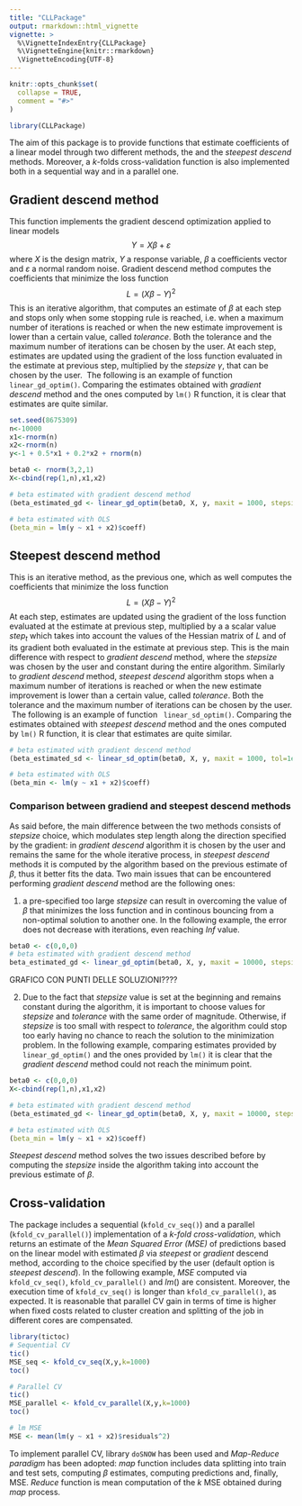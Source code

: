 ```yaml
---
title: "CLLPackage"
output: rmarkdown::html_vignette
vignette: >
  %\VignetteIndexEntry{CLLPackage}
  %\VignetteEngine{knitr::rmarkdown}
  \VignetteEncoding{UTF-8}
---
```


```r
knitr::opts_chunk$set(
  collapse = TRUE,
  comment = "#>"
)
```

```r
library(CLLPackage)
```

The aim of this package is to provide functions that estimate coefficients of a linear model through two different methods, the \textit{gradient descend} and the $\textit{steepest descend}$ methods. Moreover, a $k$-folds cross-validation function is also implemented both in a sequential way and in a parallel one.


## Gradient descend method
This function implements the gradient descend optimization applied to linear models $$Y = X\beta+\varepsilon$$
where $X$ is the design matrix, $Y$ a response variable, $\beta$ a coefficients vector and $\varepsilon$ a normal random noise.
Gradient descend method computes the coefficients that minimize the loss function
$$L=(X\beta-Y)^2$$
This is an iterative algorithm, that computes an estimate of $\beta$ at each step and stops only when some stopping rule is reached, i.e. when a maximum number of iterations is reached or when the new estimate improvement is lower than a certain value, called $\textit{tolerance}$. Both the tolerance and the maximum number of iterations can be chosen by the user.
At each step, estimates are updated using the gradient of the loss function evaluated in the estimate at previous step, multiplied by the $\textit{stepsize}$ $\gamma$, that can be chosen by the user. \ The following is an example of function $\texttt{ linear_gd_optim()}$. Comparing the estimates obtained with $\textit{gradient descend}$ method and the ones computed by $\texttt{lm()}$ R function, it is clear that estimates are quite similar.

```r
set.seed(8675309)
n<-10000
x1<-rnorm(n)
x2<-rnorm(n)
y<-1 + 0.5*x1 + 0.2*x2 + rnorm(n)

beta0 <- rnorm(3,2,1)
X<-cbind(rep(1,n),x1,x2)

# beta estimated with gradient descend method
(beta_estimated_gd <- linear_gd_optim(beta0, X, y, maxit = 1000, stepsize = 1e-5, tol=1e-5))

# beta estimated with OLS
(beta_min = lm(y ~ x1 + x2)$coeff)
```





## Steepest descend method
This is an iterative method, as the previous one, which as well computes the coefficients that minimize the loss function
$$L=(X\beta-Y)^2$$
At each step, estimates are updated using the gradient of the loss function evaluated at the estimate at previous step, multiplied by a a scalar value $step_t$ which takes into account the values of the Hessian matrix of $L$ and of its gradient both evaluated in the estimate at previous step. This is the main difference with respect to  $\textit{gradient descend}$ method, where the  $\textit{stepsize}$ was chosen by the user and constant during the entire algorithm. Similarly to  $\textit{gradient descend}$ method, $\textit{steepest descend}$ algorithm stops when a maximum number of iterations is reached or when the new estimate improvement is lower than a certain value, called $\textit{tolerance}$. Both the tolerance and the maximum number of iterations can be chosen by the user. \ The following is an example of function $\texttt{ linear_sd_optim()}$. Comparing the estimates obtained with $\textit{steepest descend}$ method and the ones computed by $\texttt{lm()}$ R function, it is clear that estimates are quite similar.

```r
# beta estimated with gradient descend method
(beta_estimated_sd <- linear_sd_optim(beta0, X, y, maxit = 1000, tol=1e-3))

# beta estimated with OLS
(beta_min <- lm(y ~ x1 + x2)$coeff)
```

### Comparison between gradiend and steepest descend methods
As said before, the main difference between the two methods consists of $\textit{stepsize}$ choice, which modulates step length along the direction specified by the gradient: in $\textit{gradient descend}$ algorithm it is chosen by the user and remains the same for the whole iterative process, in $\textit{steepest descend}$ methods it is computed by the algorithm based on the previous estimate of $\beta$, thus it better fits the data. Two main issues that can be encountered performing $\textit{gradient descend}$ method are the following ones:

1. a pre-specified too large $\textit{stepsize}$ can result in overcoming the value of $\beta$ that minimizes the loss function and in continous bouncing from a non-optimal solution to another one. In the following example, the error does not decrease with iterations, even reaching $Inf$ value.


```r
beta0 <- c(0,0,0)
# beta estimated with gradient descend method
beta_estimated_gd <- linear_gd_optim(beta0, X, y, maxit = 10000, stepsize = 1e-3, tol=1e-3)

```
GRAFICO CON PUNTI DELLE SOLUZIONI???? 

2. Due to the fact that $stepsize$ value is set at the beginning and remains constant during the algorithm, it is important to choose values for $stepsize$ and $tolerance$ with the same order of magnitude. Otherwise, if $stepsize$ is too small with respect to $tolerance$, the algorithm could stop too early having no chance to reach the solution to the minimization problem. In the following example, comparing estimates provided by $\texttt{linear_gd_optim()}$ and the ones provided by $\texttt{lm()}$ it is clear that the $\textit{gradient descend}$ method could not reach the minimum point.

```r
beta0 <- c(0,0,0)
X<-cbind(rep(1,n),x1,x2)

# beta estimated with gradient descend method
(beta_estimated_gd <- linear_gd_optim(beta0, X, y, maxit = 10000, stepsize = 1e-6, tol=1e-3))

# beta estimated with OLS
(beta_min = lm(y ~ x1 + x2)$coeff)

```

$\textit{Steepest descend}$ method solves the two issues described before by computing the $stepsize$ inside the algorithm taking into account the previous estimate of $\beta$.



## Cross-validation
The package includes a sequential ($\texttt{kfold_cv_seq()}$) and a parallel ($\texttt{kfold_cv_parallel()}$) implementation of a $\textit{k-fold cross-validation}$, which returns an estimate of the $\textit{Mean Squared Error (MSE)}$ of predictions based on the linear model with estimated $\beta$ via $steepest$ or $gradient$ descend method, according to the choice specified by the user (default option is $\textit{steepest descend}$). In the following example, $MSE$ computed via $\texttt{kfold_cv_seq()}$, $\texttt{kfold_cv_parallel()}$ and $lm()$ are consistent. Moreover, the execution time of $\texttt{kfold_cv_seq()}$ is longer than $\texttt{kfold_cv_parallel()}$, as expected. It is reasonable that parallel CV gain in terms of time is higher when fixed costs related to cluster creation and splitting of the job in different cores are compensated.

```r
library(tictoc)
# Sequential CV
tic()
MSE_seq <- kfold_cv_seq(X,y,k=1000)
toc()

# Parallel CV
tic()
MSE_parallel <- kfold_cv_parallel(X,y,k=1000)
toc()

# lm MSE
MSE <- mean(lm(y ~ x1 + x2)$residuals^2)

```
To implement parallel CV, library $\texttt{doSNOW}$ has been used and $\textit{Map-Reduce paradigm}$ has been adopted: $map$ function includes data splitting into train and test sets, computing $\beta$ estimates, computing predictions and, finally, MSE. $Reduce$ function is mean computation of the $k$ MSE obtained during $map$ process.

